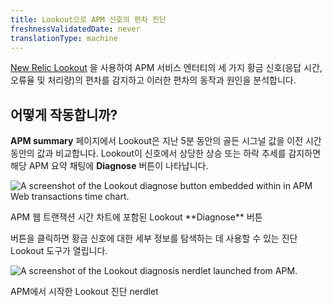 ```yaml
---
title: Lookout으로 APM 신호의 편차 진단
freshnessValidatedDate: never
translationType: machine
---
```


[New Relic Lookout](/docs/new-relic-solutions/new-relic-one/core-concepts/new-relic-lookout-monitor-your-estate-glance/) 을 사용하여 APM 서비스 엔터티의 세 가지 황금 신호(응답 시간, 오류율 및 처리량)의 편차를 감지하고 이러한 편차의 동작과 원인을 분석합니다.

## 어떻게 작동합니까?

<DNT>**APM summary**</DNT> 페이지에서 Lookout은 지난 5분 동안의 골든 시그널 값을 이전 시간 동안의 값과 비교합니다. Lookout이 신호에서 상당한 상승 또는 하락 추세를 감지하면 해당 APM 요약 채팅에 <DNT>**Diagnose**</DNT> 버튼이 나타납니다.

<img
  title="Embedded Lookout diagnose button"
  alt="A screenshot of the Lookout diagnose button embedded within in APM Web transactions time chart."
  src="/images/embedded-lookout-diagnose-button.webp"
/>

<figcaption>
  APM 웹 트랜잭션 시간 차트에 포함된 Lookout <DNT>**Diagnose**</DNT> 버튼
</figcaption>

버튼을 클릭하면 황금 신호에 대한 세부 정보를 탐색하는 데 사용할 수 있는 진단 Lookout 도구가 열립니다.

<img
  title="Embedded Lookout detail"
  alt="A screenshot of the Lookout diagnosis nerdlet launched from APM."
  src="/images/embedded-lookout-detail.webp"
/>

<figcaption>
  APM에서 시작한 Lookout 진단 nerdlet
</figcaption>
